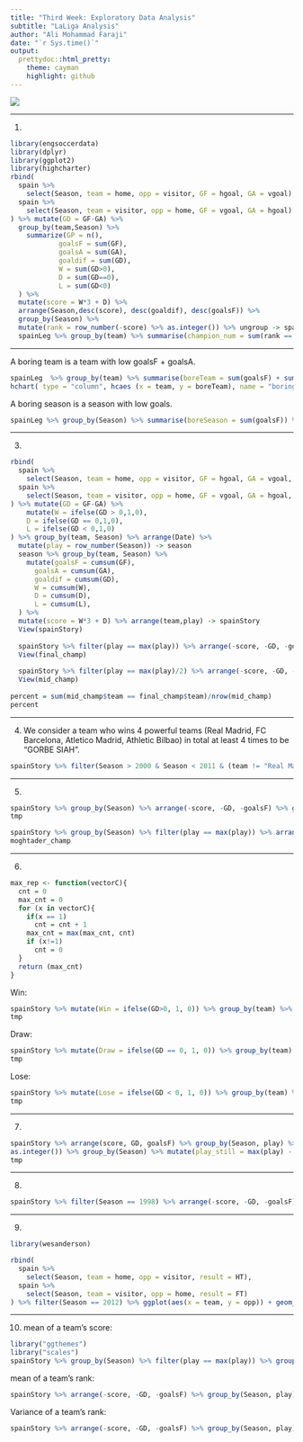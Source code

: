 ```yaml
---
title: "Third Week: Exploratory Data Analysis"
subtitle: "LaLiga Analysis"
author: "Ali Mohammad Faraji"
date: "`r Sys.time()`"
output:
  prettydoc::html_pretty:
    theme: cayman
    highlight: github
---
```


<div align="center">
<img  src="images/laliga-lo.jpg"  align = 'center'>
</div>

***

<p dir="LTR">
1.
```r
library(engsoccerdata)
library(dplyr)
library(ggplot2)
library(highcharter)
rbind(
  spain %>%
    select(Season, team = home, opp = visitor, GF = hgoal, GA = vgoal),
  spain %>%
    select(Season, team = visitor, opp = home, GF = vgoal, GA = hgoal)
) %>% mutate(GD = GF-GA) %>% 
  group_by(team,Season) %>% 
    summarize(GP = n(),
            goalsF = sum(GF),
            goalsA = sum(GA),
            goaldif = sum(GD),
            W = sum(GD>0),
            D = sum(GD==0),
            L = sum(GD<0)
  ) %>% 
  mutate(score = W*3 + D) %>%
  arrange(Season,desc(score), desc(goaldif), desc(goalsF)) %>% 
  group_by(Season) %>% 
  mutate(rank = row_number(-score) %>% as.integer()) %>% ungroup -> spainLeg 
  spainLeg %>% group_by(team) %>% summarise(champion_num = sum(rank == 1)) %>% arrange(-champion_num) %>% hchart(type = "column", hcaes(x = team, y = champion_num), name = "champions")
```

</p>

***

<p dir="LTR">
A boring team is a team with low goalsF + goalsA.
```r
spainLeg  %>% group_by(team) %>% summarise(boreTeam = sum(goalsF) + sum(goalsA)) %>% arrange(boreTeam) %>% slice(1:10) %>% 
hchart( type = "column", hcaes (x = team, y = boreTeam), name = "boring teams")
```
A boring season is a season with low goals.
```r
spainLeg %>% group_by(Season) %>% summarise(boreSeason = sum(goalsF)) %>% arrange(boreSeason) %>% slice(1:10) %>% hchart(type = "column", hcaes(x = Season, y = boreSeason), name = "boring seasons")
```

</p>

***
3.
<p dir="LTR">
```r
rbind(
  spain %>%
    select(Season, team = home, opp = visitor, GF = hgoal, GA = vgoal, Date = Date),
  spain %>%
    select(Season, team = visitor, opp = home, GF = vgoal, GA = hgoal, Date = Date)
) %>% mutate(GD = GF-GA) %>%  
    mutate(W = ifelse(GD > 0,1,0),
    D = ifelse(GD == 0,1,0),
    L = ifelse(GD < 0,1,0)
) %>% group_by(team, Season) %>% arrange(Date) %>% 
  mutate(play = row_number(Season)) -> season
  season %>% group_by(team, Season) %>% 
    mutate(goalsF = cumsum(GF),
      goalsA = cumsum(GA),
      goaldif = cumsum(GD),
      W = cumsum(W),
      D = cumsum(D),
      L = cumsum(L),
  ) %>%
  mutate(score = W*3 + D) %>% arrange(team,play) -> spainStory
  View(spainStory)
  
  spainStory %>% filter(play == max(play)) %>% arrange(-score, -GD, -goalsF) %>% group_by(Season) %>% mutate (rank = row_number(-score) %>% as.integer()) %>% filter(rank == 1) %>%  arrange(Season) -> final_champ
  View(final_champ)
  
  spainStory %>% filter(play == max(play)/2) %>% arrange(-score, -GD, -goalsF) %>% group_by(Season) %>% mutate (rank = row_number(-score) %>% as.integer()) %>% filter(rank == 1) %>%  arrange(Season) -> mid_champ
  View(mid_champ)
  
percent = sum(mid_champ$team == final_champ$team)/nrow(mid_champ)
percent
```

</p>

***

<p dir="LTR">
4.
We consider a team who wins 4 powerful teams (Real Madrid, FC Barcelona, Atletico Madrid, Athletic Bilbao) in total at least 4 times to be "GORBE SIAH".
```r
spainStory %>% filter(Season > 2000 & Season < 2011 & (team != "Real Madrid" & team != "FC Barcelona" & team != "Atletico Madrid" & team != "Athletic Bilbao") & (opp == "Real Madrid" | opp == "FC Barcelona" | opp == "Atletico Madrid" | opp == "Athletic Bilbao")) %>%  arrange(Season, play) %>% group_by(Season, team) %>% mutate(siahi = sum(GD>0)) %>% filter(siahi> 3) %>% group_by(Season, team) %>% summarise(siahi = max(siahi))  %>% arrange(Season, siahi, team) %>% ggplot(aes(x = Season, y = siahi)) + geom_bar(stat = "identity", aes(fill = team))


```

</p>

***

<p dir="LTR">
5.
```r
spainStory %>% group_by(Season) %>% arrange(-score, -GD, -goalsF) %>% group_by(Season) %>% mutate(plays_still = max(play) - play) %>% group_by(Season, play) %>% mutate(rank = row_number(-score) %>% as.integer()) %>% filter(rank == 1 | rank == 2) %>% group_by(Season, play) %>%  arrange(Season, play, rank) %>% group_by(Season, play) %>% mutate(diff = max(score) - min(score)) %>% group_by(Season) %>% mutate(isChamp = (diff > 3 * (max(play) - play))) %>% filter(isChamp == TRUE) %>% ungroup() %>%  top_n(1, plays_still) %>% filter(rank == 1) -> tmp
tmp

spainStory %>% group_by(Season) %>% filter(play == max(play)) %>% arrange(-score, -GD, -goalsF) %>% group_by(Season) %>% mutate(rank = row_number(-score) %>% as.integer()) %>% filter(rank == 1 | rank == 2) %>% arrange(Season, rank) %>% group_by(Season) %>% mutate(diff = max(score) - min(score)) %>% ungroup() %>% top_n(1, diff) %>% filter(rank == 1) -> moghtader_champ
moghtader_champ
```

</p>

***

<p dir="LTR">
6.
```r
max_rep <- function(vectorC){
  cnt = 0
  max_cnt = 0
  for (x in vectorC){
    if(x == 1)
      cnt = cnt + 1
    max_cnt = max(max_cnt, cnt)
    if (x!=1)
      cnt = 0
  }
  return (max_cnt)
}
```
Win:
```r
spainStory %>% mutate(Win = ifelse(GD>0, 1, 0)) %>% group_by(team) %>% summarise(c = max_rep(Win)) %>% arrange(-c) %>% slice(1) -> tmp
tmp
```
Draw:
```r
spainStory %>% mutate(Draw = ifelse(GD == 0, 1, 0)) %>% group_by(team) %>% summarise(c = max_rep(Draw)) %>% arrange(-c) %>% slice(1) -> tmp
tmp
```
Lose:
```r
spainStory %>% mutate(Lose = ifelse(GD < 0, 1, 0)) %>% group_by(team) %>% summarise(c = max_rep(Lose)) %>% arrange(-c) %>% slice(1) -> tmp
tmp
```

</p>

***

<p dir="LTR">
7.
```r
spainStory %>% arrange(score, GD, goalsF) %>% group_by(Season, play) %>% mutate(rank = row_number(score) %>% 
as.integer()) %>% group_by(Season) %>% mutate(play_still = max(play) - play, max_play = max(play)) %>% group_by(Season, play) %>% mutate(diff = sort(score)[4] - sort(score)[1]) %>% filter(diff > (max_play - play )* 3) %>% arrange(-play_still) %>% filter(rank == 1) %>% ungroup() %>% top_n(1, play_still) -> tmp
tmp

```

</p>

***

<p dir="LTR">
8.
```r
spainStory %>% filter(Season == 1998) %>% arrange(-score, -GD, -goalsF) %>% group_by(play) %>% mutate(rank = row_number(-score) %>% as.integer()) %>% arrange(play) %>% hchart(type = "line", hcaes(x = play, y = rank, group = team))
```

</p>

***

<p dir="RTL">
9.
```r
library(wesanderson)

rbind(
  spain %>%
    select(Season, team = home, opp = visitor, result = HT),
  spain %>%
    select(Season, team = visitor, opp = home, result = FT)
) %>% filter(Season == 2012) %>% ggplot(aes(x = team, y = opp)) + geom_tile(fill = wes_palette(n = 3, name = "GrandBudapest")[1], alpha = 0.4, color = wes_palette(n = 3, name = "GrandBudapest")[3]) + geom_text(aes(label = result), color = "white", size = 3) + theme(axis.text.x=element_text(angle=90, hjust=1))

```

</p>

***

<p dir="LTR">
10.
mean of a team's score:
```r
library("ggthemes")
library("scales")
spainStory %>% group_by(Season) %>% filter(play == max(play)) %>% group_by(team) %>% summarise(mean_score = mean(score)) %>% arrange(mean_score) %>% ggplot(aes(x = reorder(team, mean_score), y = mean_score)) + geom_bar(stat = "identity", aes(fill = mean_score)) + theme_minimal() + theme(axis.text.x=element_text(angle=90, hjust=1), legend.position="none") + xlab("team name") + ylab("mean of a team's score")

```

mean of a team's rank:
```r
spainStory %>% arrange(-score, -GD, -goalsF) %>% group_by(Season, play) %>% mutate(rank = row_number(-score) %>%  as.integer()) %>% group_by(Season) %>% filter(play == max(play)) %>% group_by(team) %>% summarise(mean_rank = mean(rank)) %>% ggplot(aes(x = reorder(team, -mean_rank), y = mean_rank)) + geom_bar(stat = "identity", aes(fill = -mean_rank)) + theme_minimal() + theme(axis.text.x=element_text(angle=90, hjust=1), legend.position="none") + xlab("team name") + ylab("mean of a team's rank")
```

Variance of a team's rank:
```r
spainStory %>% arrange(-score, -GD, -goalsF) %>% group_by(Season, play) %>% mutate(rank = row_number(-score) %>%  as.integer()) %>% group_by(Season) %>% filter(play == max(play)) %>% group_by(team) %>% summarise(mean_rank = var(rank)) %>% ggplot(aes(x = reorder(team, -mean_rank), y = mean_rank)) + geom_bar(stat = "identity", aes(fill = -mean_rank)) + theme_minimal() + theme(axis.text.x=element_text(angle=90, hjust=1), legend.position="none") + xlab("team name") + ylab("variance of a team's rank")
```

</p>
